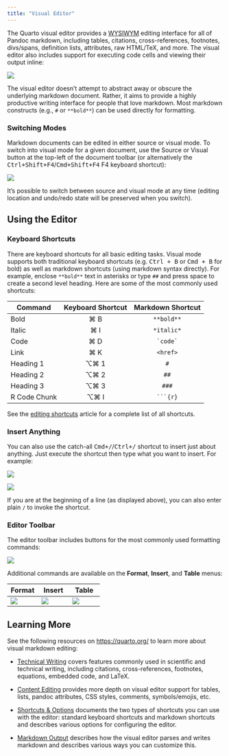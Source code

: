 ```yaml
---
title: "Visual Editor"
---
```


The Quarto visual editor provides a [WYSIWYM](https://en.wikipedia.org/wiki/WYSIWYM) editing interface for all of Pandoc markdown, including tables, citations, cross-references, footnotes, divs/spans, definition lists, attributes, raw HTML/TeX, and more. The visual editor also includes support for executing code cells and viewing their output inline:

![](images/visual-editing.png){fig-alt="An RMarkdown file opened in the RStudio visual editor. The page is titled 'Filter joins'. Underneath is a table containing R syntax, mathematical notation, and definitions for the semi- and anti-joins. Underneath this table is an R code chunk that displays a graphical representation of a semi-join."}

The visual editor doesn't attempt to abstract away or obscure the underlying markdown document. Rather, it aims to provide a highly productive writing interface for people that love markdown. Most markdown constructs (e.g., `#` or `**bold**`) can be used directly for formatting.

### Switching Modes

Markdown documents can be edited in either source or visual mode. To switch into visual mode for a given document, use the Source or Visual button at the top-left of the document toolbar (or alternatively the <kbd>Ctrl+Shift+F4</kbd>/<kbd>Cmd+Shift+F4</kbd> F4 keyboard shortcut):

![](images/visual-editing-switch-modes.png){fig-alt="A snippet of an RStudio window showing the options bar at the top of a Quarto document."}

It's possible to switch between source and visual mode at any time (editing location and undo/redo state will be preserved when you switch).

## Using the Editor

### Keyboard Shortcuts

There are keyboard shortcuts for all basic editing tasks. Visual mode supports both traditional keyboard shortcuts (e.g. <kbd>Ctrl + B</kbd> or <kbd>Cmd + B</kbd> for bold) as well as markdown shortcuts (using markdown syntax directly). For example, enclose `**bold**` text in asterisks or type `##` and press space to create a second level heading. Here are some of the most commonly used shortcuts:

| Command      | Keyboard Shortcut | Markdown Shortcut |
|--------------|:-----------------:|:-----------------:|
| Bold         |        ⌘ B        |    `**bold**`     |
| Italic       |        ⌘ I        |    `*italic*`     |
| Code         |        ⌘ D        |   `` `code` ``    |
| Link         |        ⌘ K        |     `<href>`      |
| Heading 1    |       ⌥⌘ 1        |        `#`        |
| Heading 2    |       ⌥⌘ 2        |       `##`        |
| Heading 3    |       ⌥⌘ 3        |       `###`       |
| R Code Chunk |       ⌥⌘ I        | ```` ```{r} ````  |

See the [editing shortcuts](https://quarto.org/docs/visual-editor/options.html#shortcuts) article for a complete list of all shortcuts.

### Insert Anything

You can also use the catch-all <kbd>Cmd+/</kbd>/<kbd>Ctrl+/</kbd> shortcut to insert just about anything. Just execute the shortcut then type what you want to insert. For example:

![](images/visual-editing-omni-list.png){fig-alt="There is a line of text (with a cursor at the end) where someone has typed '/lis'. There is a drop-down menu underneath this with options for 'Bullet List', 'Numbered List', and 'Definition List' arranged vertically. The title of each item is bolded, has a small icon to the left, and a small description in lighter gray text underneath it."}

![](images/visual-editing-omni-math.png){fig-alt="There is a line of text (with a cursor at the end) where someone has typed '/ma'. There is a drop-down menu underneath this with options for 'Inline Math', 'Display Math', and 'Image...' arranged vertically. The title of each item is bolded, has a small icon to the left, and a small description in lighter gray text underneath it."}

If you are at the beginning of a line (as displayed above), you can also enter plain `/` to invoke the shortcut.

### Editor Toolbar

The editor toolbar includes buttons for the most commonly used formatting commands:

![](images/visual-editing-toolbar.png){fig-alt="A snippet of an RStudio window showing the options bar at the top of an RMarkdown document."}

Additional commands are available on the **Format**, **Insert**, and **Table** menus:

| Format                                                                                           | Insert                                                                                           | Table                                                                                          |
|------------------------|------------------------|------------------------|
| ![](images/visual-editing-format-menu.png){fig-alt="The contents of the Format drop down menu."} | ![](images/visual-editing-insert-menu.png){fig-alt="The contents of the Insert drop down menu."} | ![](images/visual-editing-table-menu.png){fig-alt="The contents of the Table drop down menu."} |

## Learning More

See the following resources on <https://quarto.org/> to learn more about visual markdown editing:

-   [Technical Writing](https://quarto.org/docs/visual-editor/technical.html) covers features commonly used in scientific and technical writing, including citations, cross-references, footnotes, equations, embedded code, and LaTeX.

-   [Content Editing](https://quarto.org/docs/visual-editor/content.html) provides more depth on visual editor support for tables, lists, pandoc attributes, CSS styles, comments, symbols/emojis, etc.

-   [Shortcuts & Options](https://quarto.org/docs/visual-editor/options.html) documents the two types of shortcuts you can use with the editor: standard keyboard shortcuts and markdown shortcuts and describes various options for configuring the editor.

-   [Markdown Output](https://quarto.org/docs/visual-editor/markdown.html) describes how the visual editor parses and writes markdown and describes various ways you can customize this.
